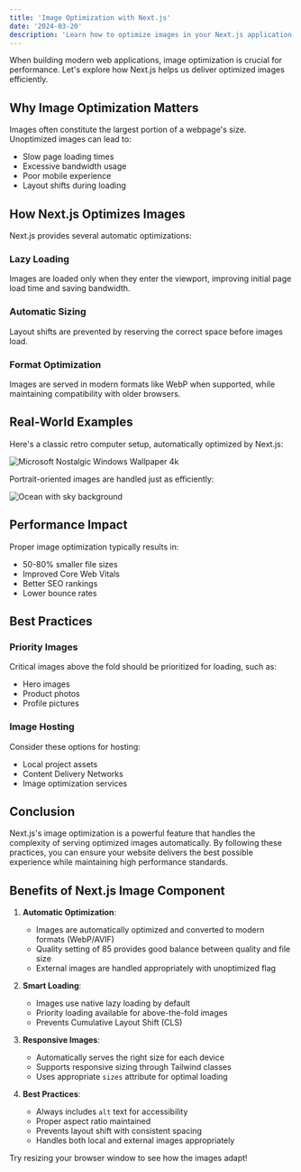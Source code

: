 ```yaml
---
title: 'Image Optimization with Next.js'
date: '2024-03-20'
description: 'Learn how to optimize images in your Next.js application using the built-in Image component'
---
```


When building modern web applications, image optimization is crucial for performance. Let's explore how Next.js helps us deliver optimized images efficiently.

## Why Image Optimization Matters

Images often constitute the largest portion of a webpage's size. Unoptimized images can lead to:

- Slow page loading times
- Excessive bandwidth usage
- Poor mobile experience
- Layout shifts during loading

## How Next.js Optimizes Images

Next.js provides several automatic optimizations:

### Lazy Loading

Images are loaded only when they enter the viewport, improving initial page load time and saving bandwidth.

### Automatic Sizing

Layout shifts are prevented by reserving the correct space before images load.

### Format Optimization

Images are served in modern formats like WebP when supported, while maintaining compatibility with older browsers.

## Real-World Examples

Here's a classic retro computer setup, automatically optimized by Next.js:

![Microsoft Nostalgic Windows Wallpaper 4k](/img/Microsoft_Nostalgic_Windows_Wallpaper_4k.jpg)

Portrait-oriented images are handled just as efficiently:

![Ocean with sky background](/img/photo-1522092787785-60123fde65c4.jpeg)

## Performance Impact

Proper image optimization typically results in:

- 50-80% smaller file sizes
- Improved Core Web Vitals
- Better SEO rankings
- Lower bounce rates

## Best Practices

### Priority Images

Critical images above the fold should be prioritized for loading, such as:

- Hero images
- Product photos
- Profile pictures

### Image Hosting

Consider these options for hosting:

- Local project assets
- Content Delivery Networks
- Image optimization services

## Conclusion

Next.js's image optimization is a powerful feature that handles the complexity of serving optimized images automatically. By following these practices, you can ensure your website delivers the best possible experience while maintaining high performance standards.

## Benefits of Next.js Image Component

1. **Automatic Optimization**:

   - Images are automatically optimized and converted to modern formats (WebP/AVIF)
   - Quality setting of 85 provides good balance between quality and file size
   - External images are handled appropriately with unoptimized flag

2. **Smart Loading**:

   - Images use native lazy loading by default
   - Priority loading available for above-the-fold images
   - Prevents Cumulative Layout Shift (CLS)

3. **Responsive Images**:

   - Automatically serves the right size for each device
   - Supports responsive sizing through Tailwind classes
   - Uses appropriate `sizes` attribute for optimal loading

4. **Best Practices**:
   - Always includes `alt` text for accessibility
   - Proper aspect ratio maintained
   - Prevents layout shift with consistent spacing
   - Handles both local and external images appropriately

Try resizing your browser window to see how the images adapt!

